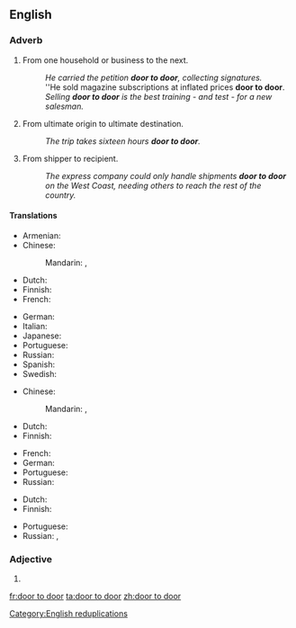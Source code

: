 {{also|door-to-door}}
==English==

===Adverb===
{{en-adv|head=[[door]] [[to]] [[door]]|-}}

# {{lb|en|by metonymy}} From one household or business to the next.
#: ''He carried the petition '''door to door''', collecting signatures.''
#: ''He sold magazine subscriptions at inflated prices '''door to door'''.
#: ''Selling '''door to door''' is the best training - and test - for a new salesman.''
# {{lb|en|by metonymy}} From ultimate origin to ultimate destination.
#: ''The trip takes sixteen hours '''door to door'''.''
# {{lb|en|by further extension}} From shipper to recipient.
#: ''The express company could only handle shipments '''door to door''' on the West Coast, needing others to reach the rest of the country.''

====Translations====
{{trans-top|from one household or business to the next}}
* Armenian: {{t+|hy|դռնեդուռ|sc=Armn}}
* Chinese:
*: Mandarin: {{t+|cmn|門到門|sc=Hani}}, {{t+|cmn|门到门|tr=mén dào mén|sc=Hani}}
* Dutch: {{t|nl|van door tot deur}}
* Finnish: {{t|fi|ovelta ovelle}}
* French: {{t+|fr|porte à porte}}
{{trans-mid}}
* German: {{t|de|von Tür zu Tür}}
* Italian: {{t|it|porta a porta}}
* Japanese: {{t|ja|各戸|tr=かっこ, kakko|sc=Jpan}}
* Portuguese: {{t|pt|de porta em porta}}
* Russian: {{t|ru|покварти́рно}}
* Spanish: {{t|es|de puerta en puerta}}
* Swedish: {{t|sv|från dörr till dörr}}
{{trans-bottom}}

{{trans-top|from ultimate origin to ultimate destination}}
* Chinese:
*: Mandarin: {{t+|cmn|門到門|sc=Hani}}, {{t+|cmn|门到门|tr=mén dào mén|sc=Hani}}
* Dutch: {{t|nl|van door tot deur}}
* Finnish: {{t|fi|ovelta ovelle}}
{{trans-mid}}
* French: {{t+|fr|porte à porte}}
* German: {{t|de|von Tür zu Tür}}
* Portuguese: {{t|pt|porta a porta}}
* Russian: {{t|ru|от две́ри к две́ри}}
{{trans-bottom}}

{{trans-top|from ultimate shipper to ultimate recipient}}
* Dutch: {{t|nl|van door tot deur}}
* Finnish: {{t|fi|ovelta ovelle}}
{{trans-mid}}
* Portuguese: {{t|pt|porta a porta}}
* Russian: {{t+|ru|сквозно́й}}, {{t+|ru|а́дресный}}
{{trans-bottom}}

===Adjective===
{{en-adj|head=[[door]] [[to]] door|-}}

# {{alternative spelling of|door-to-door|lang=en}}

[[Category:English reduplications]]

[[fr:door to door]]
[[ta:door to door]]
[[zh:door to door]]
